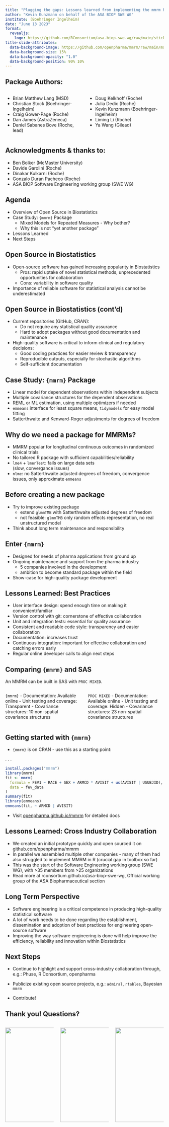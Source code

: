 ```yaml
---
title: "Plugging the gaps: Lessons learned from implementing the mmrm R package"
author: "Kevin Kunzmann on behalf of the ASA BIOP SWE WG"
institute: (Boehringer Ingelheim)
date: "June 13 2023"
format: 
  revealjs:
    logo: https://github.com/RConsortium/asa-biop-swe-wg/raw/main/sticker/sticker-1200.png
title-slide-attributes: 
  data-background-image: https://github.com/openpharma/mmrm/raw/main/man/figures/logo.png
  data-background-size: 15%
  data-background-opacity: "1.0"
  data-background-position: 90% 10%
---
```


## Package Authors: {.smaller}

::: columns
::: {.column width="50%"}
-   Brian Matthew Lang (MSD)
-   Christian Stock (Boehringer-Ingelheim)
-   Craig Gower-Page (Roche)
-   Dan James (AstraZeneca)
-   Daniel Sabanes Bove (Roche, lead)
:::

::: {.column width="50%"}
-   Doug Kelkhoff (Roche)
-   Julia Dedic (Roche)
-   Kevin Kunzmann (Boehringer-Ingelheim)
-   Liming Li (Roche)
-   Ya Wang (Gilead)
:::
:::

## Acknowledgments & thanks to:

-   Ben Bolker (McMaster University)
-   Davide Garolini (Roche)
-   Dinakar Kulkarni (Roche)
-   Gonzalo Duran Pacheco (Roche)
-   ASA BIOP Software Engineering working group (SWE WG)

## Agenda

-   Overview of Open Source in Biostatistics
-   Case Study: `{mmrm}` Package
    -   Mixed Models for Repeated Measures - Why bother?
    -   Why this is not "yet another package"
-   Lessons Learned
-   Next Steps

## Open Source in Biostatistics

-   Open-source software has gained increasing popularity in Biostatistics
    -   Pros: rapid uptake of novel statistical methods, unprecedented opportunities for collaboration
    -   Cons: variability in software quality
-   Importance of reliable software for statistical analysis cannot be underestimated

## Open Source in Biostatistics (cont'd)

-   Current repositories (GitHub, CRAN):
    -   Do not require any statistical quality assurance
    -   Hard to adopt packages without good documentation and maintenance
-   High-quality software is critical to inform clinical and regulatory decisions:
    -   Good coding practices for easier review & transparency
    -   Reproducible outputs, especially for stochastic algorithms
    -   Self-sufficient documentation

## Case Study: `{mmrm}` Package

-   Linear model for dependent observations within independent subjects
-   Multiple covariance structures for the dependent observations
-   REML or ML estimation, using multiple optimizers if needed
-   `emmeans` interface for least square means, `tidymodels` for easy model fitting
-   Satterthwaite and Kenward-Roger adjustments for degrees of freedom

## Why do we need a package for MMRMs?

-   MMRM popular for longitudinal continuous outcomes in randomized clinical trials
-   No tailored R package with sufficient capabilities/reliability
-   `lme4` + `lmerTest`: fails on large data sets </br> (slow, convergance issues)
-   `nlme`: no Satterthwaite adjusted degrees of freedom, convergence issues, only approximate `emmeans`

## Before creating a new package

-   Try to improve existing package
    -   extend `glmmTMB` with Satterthwaite adjusted degrees of freedom
    -   not feasible: `glmmTMB` only random effects representation, no real unstructured model
-   Think about long term maintenance and responsibility

## Enter `{mmrm}`

-   Designed for needs of pharma applications from ground up
-   Ongoing maintenance and support from the pharma industry
    - 5 companies involved in the development
    - ambition to become standard package within the field
-   Show-case for high-quality package development

## Lessons Learned: Best Practices

-   User interface design: spend enough time on making it convenient/familiar
-   Version control with git: cornerstone of effective collaboration
-   Unit and integration tests: essential for quality assurance
-   Consistent and readable code style: transparency and easier collaboration
-   Documentation: increases trust
-   Continuous integration: important for effective collaboration and catching errors early
-   Regular online developer calls to align next steps

## Comparing `{mmrm}` and SAS

An MMRM can be built in SAS with `PROC MIXED`.

::: columns
::: {.column width="50%"}
`{mmrm}` - Documentation: Available online - Unit testing and coverage: Transparent - Covariance structures: 10 non-spatial covariance structures
:::

::: {.column width="50%"}
`PROC MIXED` - Documentation: Available online - Unit testing and coverage: Hidden - Covariance structures: 23 non-spatial covariance structures
:::
:::

## Getting started with `{mmrm}`

-   `{mmrm}` is on CRAN - use this as a starting point:

. . .

```r
install.packages("mmrm")
library(mmrm)
fit <- mmrm(
  formula = FEV1 ~ RACE + SEX + ARMCD * AVISIT + us(AVISIT | USUBJID),
  data = fev_data
)
summary(fit)
library(emmeans)
emmeans(fit, ~ ARMCD | AVISIT)
```

-   Visit [openpharma.github.io/mmrm](https://openpharma.github.io/mmrm/) for detailed docs



## Lessons Learned: Cross Industry Collaboration

-   We created an initial prototype quickly and open sourced it on github.com/openpharma/mmrm
-   In parallel we assembled multiple other companies - many of them had also struggled to implement MMRM in R (crucial gap in toolbox so far)
-   This was the start of the Software Engineering working group (SWE WG), with \>35 members from \>25 organizations
-   Read more at rconsortium.github.io/asa-biop-swe-wg, Official working group of the ASA Biopharmaceutical section

## Long Term Perspective

-   Software engineering is a critical competence in producing high-quality statistical software
-   A lot of work needs to be done regarding the establishment, dissemination and adoption of best practices for engineering open-source software
-   Improving the way software engineering is done will help improve the efficiency, reliability and innovation within Biostatistics

## Next Steps

-   Continue to highlight and support cross-industry collaboration through, e.g.: Phuse, R Consortium, openpharma

-   Publicize existing open source projects, e.g.: `admiral`, `rtables`, Bayesian `mmrm`

-   Contribute!

## Thank you! Questions?

::: columns
::: {.column width="33%"}
![](https://github.com/openpharma/mmrm/raw/main/man/figures/logo.png){height="300"}
:::

::: {.column width="33%"}
![](https://github.com/RConsortium/asa-biop-swe-wg/raw/main/sticker/sticker-1200.png){height="300"}
:::

::: {.column width="33%"}
![](aimslogo.png){height="300"}
:::
:::

